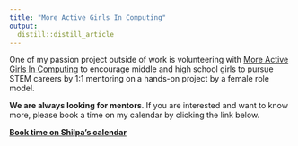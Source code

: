 ```yaml
---
title: "More Active Girls In Computing"
output: 
  distill::distill_article
---
```


One of my passion project outside of work is volunteering with [More Active Girls In Computing](https://www.getmagic.org) to encourage middle and high school girls to pursue STEM careers by 1:1 mentoring on a hands-on project by a female role model. 

**We are always looking for mentors**. 
If you are interested and want to know more, please book a time on my calendar by clicking the link below.

[**Book time on Shilpa's calendar**](https://calendly.com/shilpa-gupta-sjsu/interested-in-magic)

